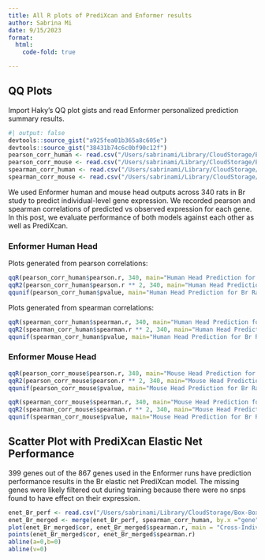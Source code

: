 ```yaml
---
title: All R plots of PrediXcan and Enformer results
author: Sabrina Mi
date: 9/15/2023
format:
  html:
    code-fold: true

---
```


## QQ Plots

Import Haky's QQ plot gists and read Enformer personalized prediction summary results.
```r
#| output: false
devtools::source_gist("a925fea01b365a8c605e")
devtools::source_gist("38431b74c6c0bf90c12f")
pearson_corr_human <- read.csv("/Users/sabrinami/Library/CloudStorage/Box-Box/imlab-data/Within-Lab-Sharing/Sabrina-Data/rat_data/output/Br_personalized_pearson_corr_human.csv", row.names = 1)
pearson_corr_mouse <- read.csv("/Users/sabrinami/Library/CloudStorage/Box-Box/imlab-data/Within-Lab-Sharing/Sabrina-Data/rat_data/output/Br_personalized_pearson_corr_mouse.csv", row.names = 1)
spearman_corr_human <- read.csv("/Users/sabrinami/Library/CloudStorage/Box-Box/imlab-data/Within-Lab-Sharing/Sabrina-Data/rat_data/output/Br_personalized_spearman_corr_human.csv", row.names = 1)
spearman_corr_mouse <- read.csv("/Users/sabrinami/Library/CloudStorage/Box-Box/imlab-data/Within-Lab-Sharing/Sabrina-Data/rat_data/output/Br_personalized_spearman_corr_mouse.csv", row.names = 1)
```

We used Enformer human and mouse head outputs across 340 rats in Br study to predict individual-level gene expression. We recorded pearson and spearman correlations of predicted vs observed expression for each gene. In this post, we evaluate performance of both models against each other as well as PrediXcan. 

### Enformer Human Head

Plots generated from pearson correlations:
```r
qqR(pearson_corr_human$pearson.r, 340, main="Human Head Prediction for Br Rats: Pearson R2 vs Expected")
qqR2(pearson_corr_human$pearson.r ** 2, 340, main="Human Head Prediction for Br Rats: Pearson R2 vs Expected")
qqunif(pearson_corr_human$pvalue, main="Human Head Prediction for Br Rats: Pearson P-values")
```

Plots generated from spearman correlations:

```r
qqR(spearman_corr_human$spearman.r, 340, main="Human Head Prediction for Br Rats: Spearman R2 vs Expected")
qqR2(spearman_corr_human$spearman.r ** 2, 340, main="Human Head Prediction for Br Rats: Spearman R2 vs Expected")
qqunif(spearman_corr_human$pvalue, main="Human Head Prediction for Br Rats: Spearman P-values")
```

### Enformer Mouse Head

```r
qqR(pearson_corr_mouse$pearson.r, 340, main="Mouse Head Prediction for Br Rats: Pearson R2 vs Expected")
qqR2(pearson_corr_mouse$pearson.r ** 2, 340, main="Mouse Head Prediction for Br Rats: Pearson R2 vs Expected")
qqunif(pearson_corr_mouse$pvalue, main="Mouse Head Prediction for Br Rats: Pearson P-values")
```

```r
qqR(spearman_corr_mouse$spearman.r, 340, main="Mouse Head Prediction for Br Rats: Spearman R2 vs Expected")
qqR2(spearman_corr_mouse$spearman.r ** 2, 340, main="Mouse Head Prediction for Br Rats: Spearman R2 vs Expected")
qqunif(spearman_corr_mouse$pvalue, main="Mouse Head Prediction for Br Rats: Spearman P-values")
```

## Scatter Plot with PrediXcan Elastic Net Performance

399 genes out of the 867 genes used in the Enformer runs have prediction performance results in the Br elastic net PrediXcan model. The missing genes were likely filtered out during training because there were no snps found to have effect on their expression.
```r
enet_Br_perf <- read.csv("/Users/sabrinami/Library/CloudStorage/Box-Box/imlab-data/Within-Lab-Sharing/Sabrina-Data/rat_data/misc/highestR2genes.csv")[,c(1,6)]
enet_Br_merged <- merge(enet_Br_perf, spearman_corr_human, by.x ="gene", by.y = "row.names")
plot(enet_Br_merged$cor, enet_Br_merged$spearman.r, main = "Cross-Individual Correlations from PrediXcan and Enformer's Human Head", type = "n", xlab = "PrediXcan", ylab = "Enformer")
points(enet_Br_merged$cor, enet_Br_merged$spearman.r)
abline(a=0,b=0)
abline(v=0)


```
